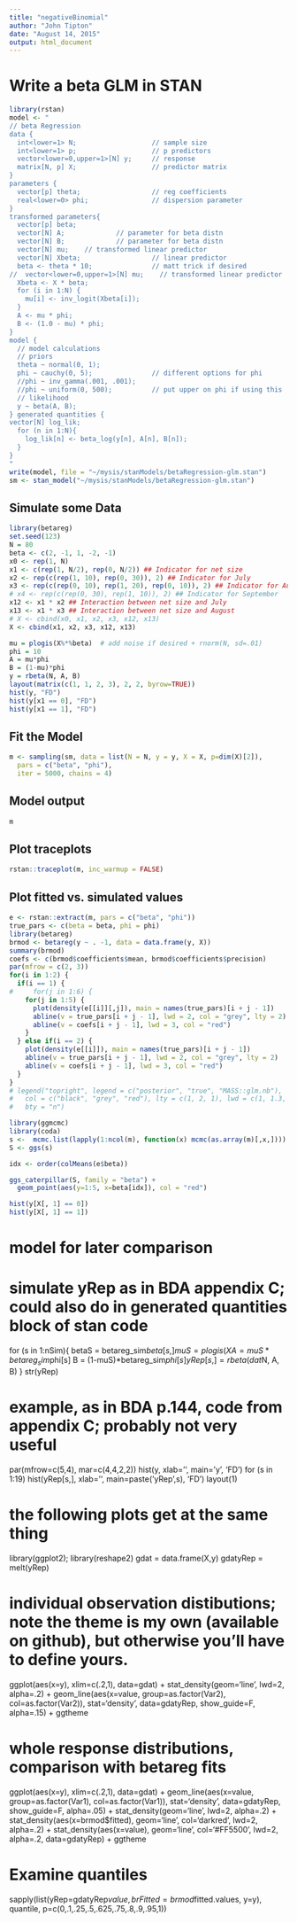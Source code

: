 ```yaml
---
title: "negativeBinomial"
author: "John Tipton"
date: "August 14, 2015"
output: html_document
---
```


# Write a beta GLM in STAN

```r
library(rstan)
model <- "
// beta Regression
data {
  int<lower=1> N;                   // sample size
  int<lower=1> p;                   // p predictors
  vector<lower=0,upper=1>[N] y;     // response 
  matrix[N, p] X;                   // predictor matrix
}
parameters {
  vector[p] theta;                  // reg coefficients
  real<lower=0> phi;                // dispersion parameter
}
transformed parameters{
  vector[p] beta;
  vector[N] A;             // parameter for beta distn
  vector[N] B;             // parameter for beta distn
  vector[N] mu;    // transformed linear predictor
  vector[N] Xbeta;                  // linear predictor
  beta <- theta * 10;               // matt trick if desired
//  vector<lower=0,upper=1>[N] mu;    // transformed linear predictor
  Xbeta <- X * beta;
  for (i in 1:N) { 
    mu[i] <- inv_logit(Xbeta[i]);   
  }
  A <- mu * phi;
  B <- (1.0 - mu) * phi;
}
model {
  // model calculations
  // priors
  theta ~ normal(0, 1);   
  phi ~ cauchy(0, 5);               // different options for phi  
  //phi ~ inv_gamma(.001, .001);
  //phi ~ uniform(0, 500);          // put upper on phi if using this
  // likelihood
  y ~ beta(A, B);
} generated quantities {
vector[N] log_lik;
  for (n in 1:N){
    log_lik[n] <- beta_log(y[n], A[n], B[n]);
  }
}
"
write(model, file = "~/mysis/stanModels/betaRegression-glm.stan")
sm <- stan_model("~/mysis/stanModels/betaRegression-glm.stan")
```

## Simulate some Data

```r
library(betareg)
set.seed(123)
N = 80
beta <- c(2, -1, 1, -2, -1)
x0 <- rep(1, N)
x1 <- c(rep(1, N/2), rep(0, N/2)) ## Indicator for net size
x2 <- rep(c(rep(1, 10), rep(0, 30)), 2) ## Indicator for July
x3 <- rep(c(rep(0, 10), rep(1, 20), rep(0, 10)), 2) ## Indicator for August
# x4 <- rep(c(rep(0, 30), rep(1, 10)), 2) ## Indicator for September
x12 <- x1 * x2 ## Interaction between net size and July
x13 <- x1 * x3 ## Interaction between net size and August
# X <- cbind(x0, x1, x2, x3, x12, x13)
X <- cbind(x1, x2, x3, x12, x13)

mu = plogis(X%*%beta)  # add noise if desired + rnorm(N, sd=.01)
phi = 10
A = mu*phi
B = (1-mu)*phi
y = rbeta(N, A, B)
layout(matrix(c(1, 1, 2, 3), 2, 2, byrow=TRUE))
hist(y, "FD")
hist(y[x1 == 0], "FD")
hist(y[x1 == 1], "FD")
```

## Fit the Model

```r
m <- sampling(sm, data = list(N = N, y = y, X = X, p=dim(X)[2]),
  pars = c("beta", "phi"),
  iter = 5000, chains = 4)
```

## Model output
```r
m
```

## Plot traceplots
```r
rstan::traceplot(m, inc_warmup = FALSE)
```

## Plot fitted vs. simulated values

```r
e <- rstan::extract(m, pars = c("beta", "phi"))
true_pars <- c(beta = beta, phi = phi)
library(betareg)
brmod <- betareg(y ~ . -1, data = data.frame(y, X))
summary(brmod)
coefs <- c(brmod$coefficients$mean, brmod$coefficients$precision)
par(mfrow = c(2, 3))
for(i in 1:2) {
  if(i == 1) {
#     for(j in 1:6) {
    for(j in 1:5) {
      plot(density(e[[i]][,j]), main = names(true_pars)[i + j - 1])
      abline(v = true_pars[i + j - 1], lwd = 2, col = "grey", lty = 2)
      abline(v = coefs[i + j - 1], lwd = 3, col = "red")
    }
  } else if(i == 2) {
    plot(density(e[[i]]), main = names(true_pars)[i + j - 1])
    abline(v = true_pars[i + j - 1], lwd = 2, col = "grey", lty = 2)
    abline(v = coefs[i + j - 1], lwd = 3, col = "red")
  }
}
# legend("topright", legend = c("posterior", "true", "MASS::glm.nb"),
#   col = c("black", "grey", "red"), lty = c(1, 2, 1), lwd = c(1, 1.3, 3),
#   bty = "n")
```


```r
library(ggmcmc)
library(coda)
s <-  mcmc.list(lapply(1:ncol(m), function(x) mcmc(as.array(m)[,x,])))
S <- ggs(s)

idx <- order(colMeans(e$beta))

ggs_caterpillar(S, family = "beta") + 
  geom_point(aes(y=1:5, x=beta[idx]), col = "red")
```


```r
hist(y[X[, 1] == 0])
hist(y[X[, 1] == 1])
```















# model for later comparison



# simulate yRep as in BDA appendix C; could also do in generated quantities block of stan code
for (s in 1:nSim){
  betaS = betareg_sim$beta[s,]
  muS = plogis(X%*%betaS)
  A = muS*betareg_sim$phi[s]
  B = (1-muS)*betareg_sim$phi[s]
  yRep[s,] = rbeta(dat$N, A, B)
}
str(yRep)


# example, as in BDA p.144, code from appendix C; probably not very useful
par(mfrow=c(5,4), mar=c(4,4,2,2))
hist(y, xlab='', main='y', 'FD')
for (s in 1:19) hist(yRep[s,], xlab='', main=paste('yRep',s), 'FD')
layout(1)

# the following plots get at the same thing
library(ggplot2); library(reshape2)
gdat = data.frame(X,y)
gdatyRep = melt(yRep)

# individual observation distibutions; note the theme is my own (available on github), but otherwise you'll have to define yours.
ggplot(aes(x=y), xlim=c(.2,1), data=gdat) + 
  stat_density(geom='line', lwd=2, alpha=.2) + 
  geom_line(aes(x=value,  group=as.factor(Var2), col=as.factor(Var2)), stat='density', data=gdatyRep, show_guide=F, alpha=.15) +
  ggtheme

# whole response distributions, comparison with betareg fits
ggplot(aes(x=y), xlim=c(.2,1), data=gdat) + 
  geom_line(aes(x=value,  group=as.factor(Var1), col=as.factor(Var1)), stat='density', data=gdatyRep, show_guide=F, alpha=.05) +
  stat_density(geom='line', lwd=2, alpha=.2) + 
  stat_density(aes(x=brmod$fitted), geom='line', col='darkred', lwd=2, alpha=.2) +
  stat_density(aes(x=value), geom='line', col='#FF5500', lwd=2, alpha=.2, data=gdatyRep) +
  ggtheme

# Examine quantiles
sapply(list(yRep=gdatyRep$value, brFitted=brmod$fitted.values, y=y), quantile, p=c(0,.1,.25,.5,.625,.75,.8,.9,.95,1))
















